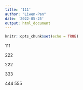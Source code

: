 ```yaml
---
title: '111'
author: "Liwen-Pan"
date: '2022-05-25'
output: html_document
---
```


```r
knitr::opts_chunk$set(echo = TRUE)
```



111

222

222

333

444
555
